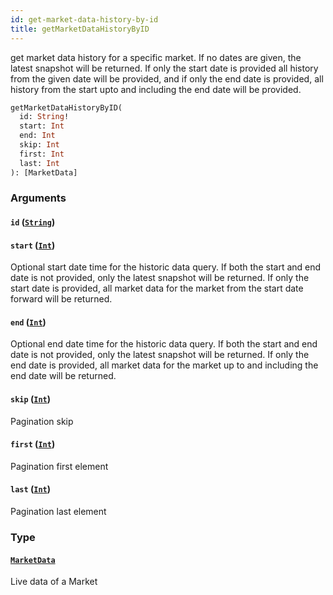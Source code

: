 ```yaml
---
id: get-market-data-history-by-id
title: getMarketDataHistoryByID
---
```



get market data history for a specific market. If no dates are given, the latest snapshot will be returned. If only the start date is provided all history from the given date will be provided, and if only the end date is provided, all history from the start upto and including the end date will be provided.

```graphql
getMarketDataHistoryByID(
  id: String!
  start: Int
  end: Int
  skip: Int
  first: Int
  last: Int
): [MarketData]
```


### Arguments

#### `id` ([`String`](/docs/graphql/scalars/string))




#### `start` ([`Int`](/docs/graphql/scalars/int))

Optional start date time for the historic data query.
If both the start and end date is not provided, only the latest snapshot will be returned.
If only the start date is provided, all market data for the market from the start date forward will be returned.


#### `end` ([`Int`](/docs/graphql/scalars/int))

Optional end date time for the historic data query.
If both the start and end date is not provided, only the latest snapshot will be returned.
If only the end date is provided, all market data for the market up to and including the end date will be returned.


#### `skip` ([`Int`](/docs/graphql/scalars/int))

Pagination skip


#### `first` ([`Int`](/docs/graphql/scalars/int))

Pagination first element


#### `last` ([`Int`](/docs/graphql/scalars/int))

Pagination last element


### Type

#### [`MarketData`](/docs/graphql/objects/market-data) 

Live data of a Market




